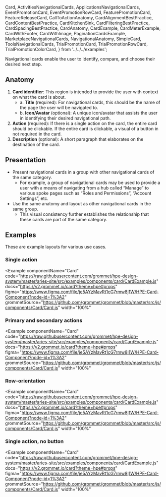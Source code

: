   Card,
  ActivitiesNavigationalCards,
  ApplicationsNavigationalCards,
  EventPromotionCard,
  EventPromotionRowCard,
  FeaturePromotionCard,
  FeatureReleaseCard,
  CallToActionAnatomy,
  CardAlignmentBestPractice,
  CardContentBestPractice,
  CardKitchenSink,
  CardFilteringBestPractice,
  CardSpacingBestPractice,
  CardAnatomy,
  CardExample,
  CardMeterExample,
  CardWithFooter,
  CardWithImage,
  PaginationCardsExample,
  MarketplaceNavigationalCards,
  NavigationalAnatomy,
  SimpleCard,
  ToolsNavigationalCards,
  TrialPromotionCard,
  TrialPromotionRowCard,
  TrialPromotionColorCard,
} from '../../../examples';

Navigational cards enable the user to identify, compare, and choose their desired next step.

## Anatomy

<Example plain>
  <NavigationalAnatomy />
</Example>

1. **Card identifier**: This region is intended to provide the user with context on what the card is about.
   - a. **Title** (required): For navigational cards, this should be the name of the page the user will be navigated to.
   - b. **Icon/Avatar** (optional): A unique icon/avatar that assists the user in identifying their desired navigational path.
1. **Action** (required): If there is a single action on the card, the entire card should be clickable. If the entire card is clickable, a visual of a button in not required in the card.
1. **Description** (optional): A short paragraph that elaborates on the destination of the card.

## Presentation

- Present navigational cards in a group with other navigational cards of the same category.
  - For example, a group of navigational cards may be used to provide a user with a means of navigating from a hub called “Manage” to various spoke pages such as “Roles and Permissions”, “Account Settings”, etc.
- Use the same anatomy and layout as other navigational cards in the same group.
  - This visual consistency further establishes the relationship that these cards are part of the same category.

## Examples

These are example layouts for various use cases.

### Single action

<Example
  componentName="Card"
  code="https://raw.githubusercontent.com/grommet/hpe-design-system/master/aries-site/src/examples/components/card/CardExample.js"
  docs="https://v2.grommet.io/card?theme=hpe#props"
  figma="https://www.figma.com/file/je5AYzMavRt1cG7rmw8j1W/HPE-Card-Component?node-id=1%3A2"
  grommetSource="https://github.com/grommet/grommet/blob/master/src/js/components/Card/Card.js"
  width="100%"
>
  <ActivitiesNavigationalCards />
</Example>

### Primary and secondary actions

<Example
  componentName="Card"
  code="https://raw.githubusercontent.com/grommet/hpe-design-system/master/aries-site/src/examples/components/card/CardExample.js"
  docs="https://v2.grommet.io/card?theme=hpe#props"
  figma="https://www.figma.com/file/je5AYzMavRt1cG7rmw8j1W/HPE-Card-Component?node-id=1%3A2"
  grommetSource="https://github.com/grommet/grommet/blob/master/src/js/components/Card/Card.js"
  width="100%"
>
  <ApplicationsNavigationalCards />
</Example>

### Row-orientation

<Example
  componentName="Card"
  code="https://raw.githubusercontent.com/grommet/hpe-design-system/master/aries-site/src/examples/components/card/CardExample.js"
  docs="https://v2.grommet.io/card?theme=hpe#props"
  figma="https://www.figma.com/file/je5AYzMavRt1cG7rmw8j1W/HPE-Card-Component?node-id=1%3A2"
  grommetSource="https://github.com/grommet/grommet/blob/master/src/js/components/Card/Card.js"
  width="100%"
>
  <ToolsNavigationalCards />
</Example>

### Single action, no button

<Example
  componentName="Card"
  code="https://raw.githubusercontent.com/grommet/hpe-design-system/master/aries-site/src/examples/components/card/CardExample.js"
  docs="https://v2.grommet.io/card?theme=hpe#props"
  figma="https://www.figma.com/file/je5AYzMavRt1cG7rmw8j1W/HPE-Card-Component?node-id=1%3A2"
  grommetSource="https://github.com/grommet/grommet/blob/master/src/js/components/Card/Card.js"
  width="100%"
>
  <MarketplaceNavigationalCards />
</Example>
